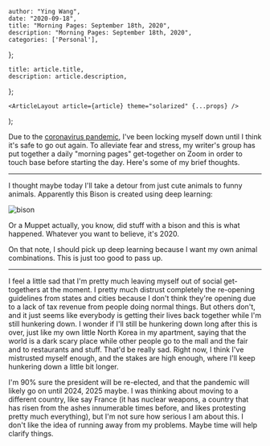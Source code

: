 

    author: "Ying Wang",
    date: "2020-09-18",
    title: "Morning Pages: September 18th, 2020",
    description: "Morning Pages: September 18th, 2020",
    categories: ['Personal'],
};

    title: article.title,
    description: article.description,
};

    <ArticleLayout article={article} theme="solarized" {...props} />
);


Due to the [coronavirus
pandemic](https://en.wikipedia.org/wiki/2019-20_coronavirus_pandemic), I've been
locking myself down until I think it's safe to go out again. To alleviate fear
and stress, my writer's group has put together a daily "morning pages"
get-together on Zoom in order to touch base before starting the day. Here's some
of my brief thoughts.

---

I thought maybe today I'll take a detour from just cute animals to funny
animals. Apparently this Bison is created using deep learning:

![bison](/img/posts/2020/09/18/morning_pages.jpg)

Or a Muppet actually, you know, did stuff with a bison and this is what
happened. Whatever you want to believe, it's 2020.

On that note, I should pick up deep learning because I want my own animal
combinations. This is just too good to pass up.

---

I feel a little sad that I'm pretty much leaving myself out of social
get-togethers at the moment. I pretty much distrust completely the re-opening
guidelines from states and cities because I don't think they're opening due to a
lack of tax revenue from people doing normal things. But others don't, and it
just seems like everybody is getting their lives back together while I'm still
hunkering down. I wonder if I'll still be hunkering down long after this is
over, just like my own little North Korea in my apartment, saying that the world
is a dark scary place while other people go to the mall and the fair and to
restaurants and stuff. That'd be really sad. Right now, I think I've mistrusted
myself enough, and the stakes are high enough, where I'll keep hunkering down a
little bit longer.

I'm 90% sure the president will be re-elected, and that the pandemic will likely
go on until 2024, 2025 maybe. I was thinking about moving to a different
country, like say France (it has nuclear weapons, a country that has risen from
the ashes innumerable times before, and likes protesting pretty much
everything), but I'm not sure how serious I am about this. I don't like the idea
of running away from my problems. Maybe time will help clarify things.
